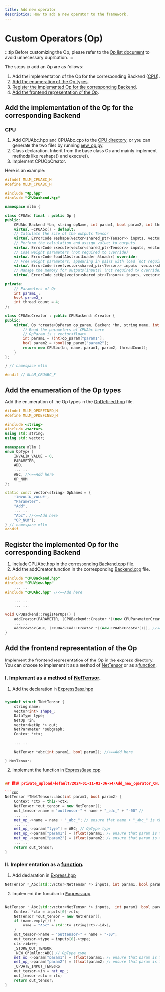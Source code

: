 ```yaml
---
title: Add new operator
description: How to add a new operator to the framework.
---
```


# Custom Operators (Op)

:::tip
Before customizing the Op, please refer to the [Op list document]() to avoid unnecessary duplication.
:::

The steps to add an Op are as follows:
1. Add the implementation of the Op for the corresponding Backend ([CPU](#cpu)).
2. [Add the enumeration of the Op types](#Add-the-enumeration-of-the-Op-types).
2. [Register the implemented Op for the corresponding Backend](#Register-the-implemented-Op-for-the-corresponding-Backend).
3. [Add the frontend representation of the Op](#Add-the-frontend-representation-of-the-Op).

## Add the implementation of the Op for the corresponding Backend
### CPU
1. Add CPUAbc.hpp and CPUAbc.cpp to the [CPU directory](https://github.com/UbiquitousLearning/mllm/tree/develop/src/backends/cpu), or you can generate the two files by running [new_op.py](https://github.com/UbiquitousLearning/mllm/blob/develop/src/backends/new_op.py).
2. Class declaration. Inherit from the base class Op and mainly implement methods like reshape() and execute().
3. Implement CPUOpCreator.

Here is an example:
```cpp
#ifndef MLLM_CPUABC_H
#define MLLM_CPUABC_H

#include "Op.hpp"
#include "CPUBackend.hpp"

namespace mllm {

class CPUAbc final : public Op {
public:
    CPUAbc(Backend *bn, string opName, int param1, bool param2, int threadCount);
    virtual ~CPUAbc() = default;
    // Calculate the size of the outputs Tensor
    virtual ErrorCode reshape(vector<shared_ptr<Tensor>> inputs, vector<shared_ptr<Tensor>> outputs) override;
    // Perform the calculation and assign values to outputs
    virtual ErrorCode execute(vector<shared_ptr<Tensor>> inputs, vector<shared_ptr<Tensor>> outputs) override;
    // Load weight parameters (not required to override)
    virtual ErrorCode load(AbstructLoader &loader) override;
    // Free weight parameters, appearing in pairs with load (not required to override)
    virtual ErrorCode free(vector<shared_ptr<Tensor>> inputs, vector<shared_ptr<Tensor>> outputs) override;
    // Manage the memory for outputs(inputs) (not required to override)
    virtual ErrorCode setUp(vector<shared_ptr<Tensor>> inputs, vector<shared_ptr<Tensor>> outputs) override;

private:
    // Parameters of Op
    int param1_;
    bool param2_;
    int thread_count = 4;
};

class CPUAbcCreator : public CPUBackend::Creator {
public:
    virtual Op *create(OpParam op_param, Backend *bn, string name, int threadCount) const {
        // Read the parameters of CPUAbc here
        // OpParam is a vector<float>
        int param1 = (int)op_param["param1"];
        bool param2 = (bool)op_param["param2"];
        return new CPUAbc(bn, name, param1, param2, threadCount);
    }
};

} // namespace mllm

#endif // MLLM_CPUABC_H
```


## Add the enumeration of the Op types

Add the enumeration of the Op types in the [OpDefined.hpp](https://github.com/UbiquitousLearning/mllm/blob/develop/include/OpDefined.hpp) file.
```cpp
#ifndef MLLM_OPDEFINED_H
#define MLLM_OPDEFINED_H

#include <string>
#include <vector>
using std::string;
using std::vector;

namespace mllm {
enum OpType {
    INVALID_VALUE = 0,
    PARAMETER,
    ADD,
    ... ...
    ABC, //<==Add here
    OP_NUM
};

static const vector<string> OpNames = {
    "INVALID_VALUE",
    "Parameter",
    "Add",
    ... ...   
    "Abc", //<==Add here
    "OP_NUM"};
} // namespace mllm
#endif
```



## Register the implemented Op for the corresponding Backend

1. Include CPUAbc.hpp in the corresponding [Backend.cpp](https://github.com/UbiquitousLearning/mllm/blob/develop/src/backends/cpu/CPUBackend.cpp#L34) file.
2. Add the addCreator function in the corresponding [Backend.cpp](https://github.com/UbiquitousLearning/mllm/blob/develop/src/backends/cpu/CPUBackend.cpp#L86) file.
```cpp
#include "CPUBackend.hpp"
#include "CPUView.hpp"
    ... ...
#include "CPUAbc.hpp" //<==Add here

    ... ...
    ... ...

void CPUBackend::registerOps() {
    addCreator(PARAMETER, (CPUBackend::Creator *)(new CPUParameterCreator()));
    ... ...
    addCreator(ABC, (CPUBackend::Creator *)(new CPUAbcCreator())); //<==Add here
}
```


## Add the frontend representation of the Op
Implement the frontend representation of the Op in the [express](https://github.com/UbiquitousLearning/mllm/tree/develop/src/express) directory. You can choose to implement it as a method of [NetTensor](https://github.com/UbiquitousLearning/mllm/blob/develop/src/express/ExpressBase.hpp#L71) or as a [function](https://github.com/UbiquitousLearning/mllm/blob/develop/src/express/Express.hpp#L21).

### Ⅰ. Implement as a method of [NetTensor](https://github.com/UbiquitousLearning/mllm/blob/develop/src/express/ExpressBase.hpp#L71).

1. Add the declaration in [ExpressBase.hpp](https://github.com/UbiquitousLearning/mllm/blob/develop/src/express/ExpressBase.hpp)
```cpp

typedef struct TNetTensor {
    string name;
    vector<int> shape_;
    DataType type;
    NetOp *in;
    vector<NetOp *> out;
    NetParameter *subgraph;
    Context *ctx;

    ... ...

    NetTensor *abc(int param1, bool param2); //<==Add here

} NetTensor;

```
2. Implement the function in [ExpressBase.cpp](https://github.com/UbiquitousLearning/mllm/blob/develop/src/express/ExpressBase.cpp)
```cpp

## 翻译 private_upload/default/2024-01-11-02-36-54/Add_new_operator_CN.md.part-1.md

```cpp
NetTensor *TNetTensor::abc(int param1, bool param2) {
    Context *ctx = this->ctx;
    NetTensor *out_tensor = new NetTensor();
    out_tensor->name = "outtensor-" + name + "_adc_" + "-00";//
    ... ...
    net_op_->name = name + "_abc_"; // ensure that name + "_abc_" is the same
    ... ...
    net_op_->param["type"] = ABC; // OpType type
    net_op_->param["param1"] = (float)param1; // ensure that param is the same as op_param in CPUOpCreator
    net_op_->param["param2"] = (float)param2; // ensure that param is the same as op_param in CPUOpCreator
    ... ...
    return out_tensor;
}

```

### Ⅱ. Implementation as a [function](https://github.com/UbiquitousLearning/mllm/blob/develop/src/express/Express.hpp#L21).

1. Add declaration in [Express.hpp](https://github.com/UbiquitousLearning/mllm/blob/develop/src/express/Express.hpp)
```cpp
NetTensor *_Abc(std::vector<NetTensor *> inputs, int param1, bool param2, string name = "");
```
2. Implement the function in [Express.cpp](https://github.com/UbiquitousLearning/mllm/blob/develop/src/express/Express.cpp)
```cpp

NetTensor *_Abc(std::vector<NetTensor *> inputs,  int param1, bool param2, string name) {
    Context *ctx = inputs[0]->ctx;
    NetTensor *out_tensor = new NetTensor();
    if (name.empty()) {
        name = "Abc" + std::to_string(ctx->idx);
    }
    out_tensor->name = "outtensor-" + name + "-00";
    out_tensor->type = inputs[0]->type;
    ctx->idx++;
    _STORE_OUT_TENSOR
    _NEW_OP(mllm::ABC) // OpType type
    net_op_->param["param1"] = (float)param1; // ensure that param is the same as op_param in CPUOpCreator
    net_op_->param["param2"] = (float)param2; // ensure that param is the same as op_param in CPUOpCreator
    _UPDATE_INPUT_TENSORS
    out_tensor->in = net_op_;
    out_tensor->ctx = ctx;
    return out_tensor;
}
```

